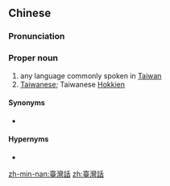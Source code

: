 {{also|台湾话|台灣話}}
==Chinese==
{{zh-forms|s=台湾话|t2=台灣話|type=21}}

===Pronunciation===
{{zh-pron
|m=táiwānhuà
|c=toi4 waan1 waa6-2
|h=pfs=Thòi-vàn-fa/Thòi-vân-fa
|mn=Tâi-oân-ōe
|cat=pn
}}

===Proper noun===
{{zh-proper noun}}

# any language commonly spoken in [[Taiwan]] {{gloss|including Mandarin, Hokkien, Hakka and Formosan languages}}
# [[Taiwanese]]; Taiwanese [[Hokkien]] {{gloss|variety of Min Nan spoken in Taiwan}}

====Synonyms====
* {{zh-l|臺語/台語/台语}}

====Hypernyms====
* {{zh-l|閩南語}}

[[zh-min-nan:臺灣話]]
[[zh:臺灣話]]